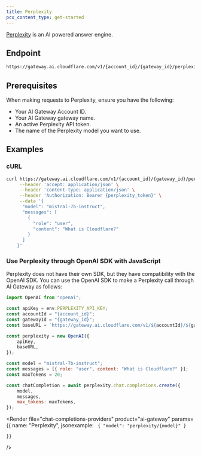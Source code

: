 ```yaml
---
title: Perplexity
pcx_content_type: get-started
---
```



[Perplexity](https://www.perplexity.ai/) is an AI powered answer engine.

## Endpoint

```txt
https://gateway.ai.cloudflare.com/v1/{account_id}/{gateway_id}/perplexity-ai
```

## Prerequisites

When making requests to Perplexity, ensure you have the following:

- Your AI Gateway Account ID.
- Your AI Gateway gateway name.
- An active Perplexity API token.
- The name of the Perplexity model you want to use.

## Examples

### cURL

```bash title="Example fetch request"
curl https://gateway.ai.cloudflare.com/v1/{account_id}/{gateway_id}/perplexity-ai/chat/completions \
     --header 'accept: application/json' \
     --header 'content-type: application/json' \
     --header 'Authorization: Bearer {perplexity_token}' \
     --data '{
      "model": "mistral-7b-instruct",
      "messages": [
        {
          "role": "user",
          "content": "What is Cloudflare?"
        }
      ]
    }'
```

### Use Perplexity through OpenAI SDK with JavaScript

Perplexity does not have their own SDK, but they have compatibility with the OpenAI SDK. You can use the OpenAI SDK to make a Perplexity call through AI Gateway as follows:

```js title="JavaScript"
import OpenAI from "openai";

const apiKey = env.PERPLEXITY_API_KEY;
const accountId = "{account_id}";
const gatewayId = "{gateway_id}";
const baseURL = `https://gateway.ai.cloudflare.com/v1/${accountId}/${gatewayId}/perplexity-ai`;

const perplexity = new OpenAI({
	apiKey,
	baseURL,
});

const model = "mistral-7b-instruct";
const messages = [{ role: "user", content: "What is Cloudflare?" }];
const maxTokens = 20;

const chatCompletion = await perplexity.chat.completions.create({
	model,
	messages,
	max_tokens: maxTokens,
});
```

<Render
	file="chat-completions-providers"
	product="ai-gateway"
	params={{
		name: "Perplexity",
		jsonexample: `
{
	"model": "perplexity/{model}"
}`

    }}

/>
